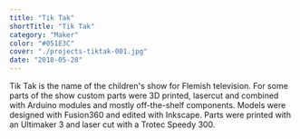 ```yaml
---
title: "Tik Tak"
shortTitle: "Tik Tak"
category: "Maker"
color: "#051E3C"
cover: "./projects-tiktak-001.jpg"
date: "2018-05-28"
---
```



Tik Tak is the name of the children's show for Flemish television. For some parts of the show custom parts were 3D printed, lasercut and combined with Arduino modules and mostly off-the-shelf components. Models were designed with Fusion360 and edited with Inkscape. Parts were printed with an Ultimaker 3 and laser cut with a Trotec Speedy 300.

<YouTube id="_yPvRyfdJlw" />
<YouTube id="5325efJ4te0" />
